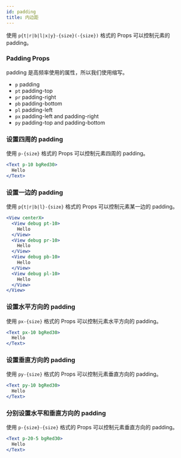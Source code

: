 ```yaml
---
id: padding
title: 内边距
---
```


使用 `p{t|r|b|l|x|y}-{size}(-{size})` 格式的 Props 可以控制元素的 padding。

### Padding Props

padding 是高频率使用的属性，所以我们使用缩写。

- `p` padding
- `pt` padding-top
- `pr` padding-right
- `pb` padding-bottom
- `pl` padding-left
- `px` padding-left and padding-right
- `py` padding-top and padding-bottom

### 设置四周的 padding

使用 `p-{size}` 格式的 Props 可以控制元素四周的 padding。

```jsx live
<Text p-10 bgRed30>
  Hello
</Text>
```

### 设置一边的 padding

使用 `p{t|r|b|l}-{size}` 格式的 Props 可以控制元素某一边的 padding。

```jsx live
<View centerX>
  <View debug pt-10>
    Hello
  </View>
  <View debug pr-10>
    Hello
  </View>
  <View debug pb-10>
    Hello
  </View>
  <View debug pl-10>
    Hello
  </View>
</View>
```

### 设置水平方向的 padding

使用 `px-{size}` 格式的 Props 可以控制元素水平方向的 padding。

```jsx live
<Text px-10 bgRed30>
  Hello
</Text>
```

### 设置垂直方向的 padding

使用 `py-{size}` 格式的 Props 可以控制元素垂直方向的 padding。

```jsx live
<Text py-10 bgRed30>
  Hello
</Text>
```

### 分别设置水平和垂直方向的 padding

使用 `p-{size}-{size}` 格式的 Props 可以控制元素垂直方向的 padding。

```jsx live
<Text p-20-5 bgRed30>
  Hello
</Text>
```
